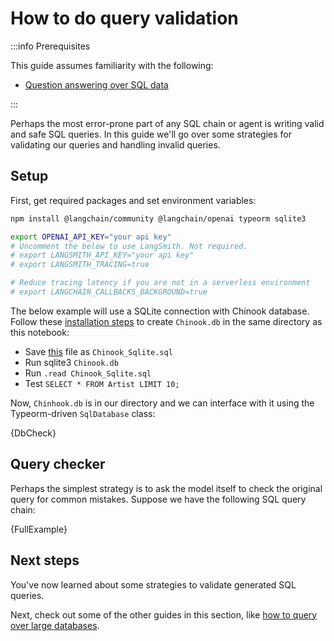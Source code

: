 # How to do query validation

:::info Prerequisites

This guide assumes familiarity with the following:

- [Question answering over SQL data](/docs/tutorials/sql_qa)

:::

Perhaps the most error-prone part of any SQL chain or agent is writing valid and safe SQL queries.
In this guide we'll go over some strategies for validating our queries and handling invalid queries.

## Setup

First, get required packages and set environment variables:


<IntegrationInstallTooltip></IntegrationInstallTooltip>

```bash
npm install @langchain/community @langchain/openai typeorm sqlite3
```

```bash
export OPENAI_API_KEY="your api key"
# Uncomment the below to use LangSmith. Not required.
# export LANGSMITH_API_KEY="your api key"
# export LANGSMITH_TRACING=true

# Reduce tracing latency if you are not in a serverless environment
# export LANGCHAIN_CALLBACKS_BACKGROUND=true
```

The below example will use a SQLite connection with Chinook database. Follow these [installation steps](https://database.guide/2-sample-databases-sqlite/) to create `Chinook.db` in the same directory as this notebook:

- Save [this](https://raw.githubusercontent.com/lerocha/chinook-database/master/ChinookDatabase/DataSources/Chinook_Sqlite.sql) file as `Chinook_Sqlite.sql`
- Run sqlite3 `Chinook.db`
- Run `.read Chinook_Sqlite.sql`
- Test `SELECT * FROM Artist LIMIT 10;`

Now, `Chinhook.db` is in our directory and we can interface with it using the Typeorm-driven `SqlDatabase` class:


<CodeBlock language="typescript">{DbCheck}</CodeBlock>

## Query checker

Perhaps the simplest strategy is to ask the model itself to check the original query for common mistakes.
Suppose we have the following SQL query chain:


<CodeBlock language="typescript">{FullExample}</CodeBlock>

## Next steps

You've now learned about some strategies to validate generated SQL queries.

Next, check out some of the other guides in this section, like [how to query over large databases](/docs/how_to/sql_large_db).

